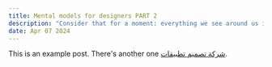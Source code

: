 ```yaml
---
title: Mental models for designers PART 2
description: "Consider that for a moment: everything we see around us is assumed to have had a cause and is contingent upon."
date: Apr 07 2024
---
```


This is an example post. There's another one [شركة تصميم تطبيقات](https://iw.net.sa/%d8%aa%d8%b5%d9%85%d9%8a%d9%85-%d8%aa%d8%b7%d8%a8%d9%8a%d9%82%d8%a7%d8%aa-%d8%a7%d9%84%d8%ac%d9%88%d8%a7%d9%84/).
